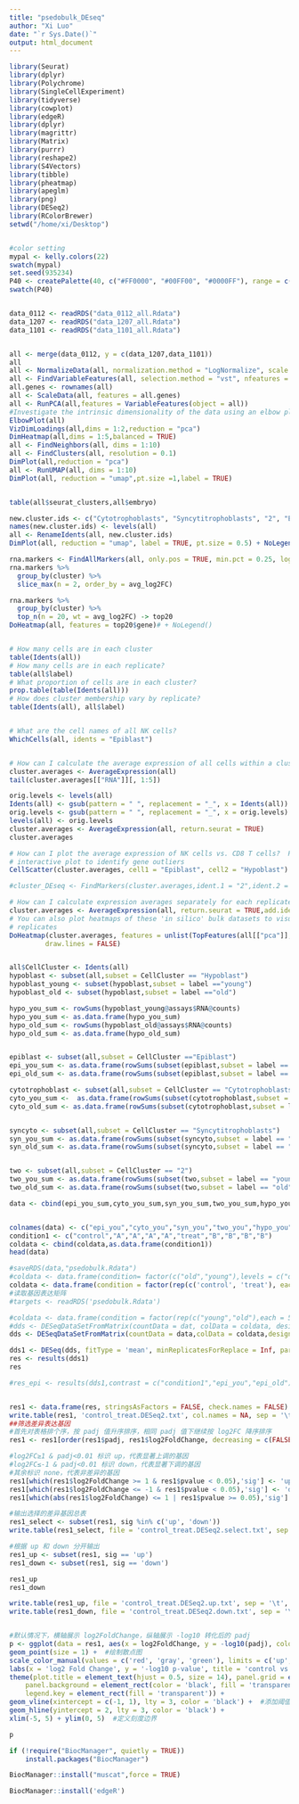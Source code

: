 ```yaml
---
title: "psedobulk_DEseq"
author: "Xi Luo"
date: "`r Sys.Date()`"
output: html_document
---
```


```r
library(Seurat)
library(dplyr)
library(Polychrome)
library(SingleCellExperiment)
library(tidyverse)
library(cowplot)
library(edgeR)
library(dplyr)
library(magrittr)
library(Matrix)
library(purrr)
library(reshape2)
library(S4Vectors)
library(tibble)
library(pheatmap)
library(apeglm)
library(png)
library(DESeq2)
library(RColorBrewer)
setwd("/home/xi/Desktop")


#color setting
mypal <- kelly.colors(22)
swatch(mypal)
set.seed(935234)
P40 <- createPalette(40, c("#FF0000", "#00FF00", "#0000FF"), range = c(30, 80))
swatch(P40)


data_0112 <- readRDS("data_0112_all.Rdata")
data_1207 <- readRDS("data_1207_all.Rdata")
data_1101 <- readRDS("data_1101_all.Rdata")


all <- merge(data_0112, y = c(data_1207,data_1101))
all
all <- NormalizeData(all, normalization.method = "LogNormalize", scale.factor = 10000)
all <- FindVariableFeatures(all, selection.method = "vst", nfeatures = 2000)
all.genes <- rownames(all)
all <- ScaleData(all, features = all.genes)
all <- RunPCA(all,features = VariableFeatures(object = all))
#Investigate the intrinsic dimensionality of the data using an elbow plot:
ElbowPlot(all)
VizDimLoadings(all,dims = 1:2,reduction = "pca")
DimHeatmap(all,dims = 1:5,balanced = TRUE)
all <- FindNeighbors(all, dims = 1:10)
all <- FindClusters(all, resolution = 0.1)
DimPlot(all,reduction = "pca")
all <- RunUMAP(all, dims = 1:10)
DimPlot(all, reduction = "umap",pt.size =1,label = TRUE)


table(all$seurat_clusters,all$embryo)

new.cluster.ids <- c("Cytotrophoblasts", "Syncytitrophoblasts", "2", "Epiblast", "Hypoblast")
names(new.cluster.ids) <- levels(all)
all <- RenameIdents(all, new.cluster.ids)
DimPlot(all, reduction = "umap", label = TRUE, pt.size = 0.5) + NoLegend()

rna.markers <- FindAllMarkers(all, only.pos = TRUE, min.pct = 0.25, logfc.threshold = 0.25)
rna.markers %>%
  group_by(cluster) %>%
  slice_max(n = 2, order_by = avg_log2FC)

rna.markers %>%
  group_by(cluster) %>%
  top_n(n = 20, wt = avg_log2FC) -> top20
DoHeatmap(all, features = top20$gene)# + NoLegend()


# How many cells are in each cluster
table(Idents(all))
# How many cells are in each replicate?
table(all$label)
# What proportion of cells are in each cluster?
prop.table(table(Idents(all)))
# How does cluster membership vary by replicate?
table(Idents(all), all$label)


# What are the cell names of all NK cells?
WhichCells(all, idents = "Epiblast")


# How can I calculate the average expression of all cells within a cluster?
cluster.averages <- AverageExpression(all)
tail(cluster.averages[["RNA"]][, 1:5])

orig.levels <- levels(all)
Idents(all) <- gsub(pattern = " ", replacement = "_", x = Idents(all))
orig.levels <- gsub(pattern = " ", replacement = "_", x = orig.levels)
levels(all) <- orig.levels
cluster.averages <- AverageExpression(all, return.seurat = TRUE)
cluster.averages

# How can I plot the average expression of NK cells vs. CD8 T cells?  Pass do.hover = T for an
# interactive plot to identify gene outliers
CellScatter(cluster.averages, cell1 = "Epiblast", cell2 = "Hypoblast")

#cluster_DEseq <- FindMarkers(cluster.averages,ident.1 = "2",ident.2 = "Epiblast")

# How can I calculate expression averages separately for each replicate?
cluster.averages <- AverageExpression(all, return.seurat = TRUE,add.ident = "label")
# You can also plot heatmaps of these 'in silico' bulk datasets to visualize agreement between
# replicates
DoHeatmap(cluster.averages, features = unlist(TopFeatures(all[["pca"]], nfeatures = 40,balanced = TRUE,dim = 1)), size = 4,
         draw.lines = FALSE)


all$CellCluster <- Idents(all)
hypoblast <- subset(all,subset = CellCluster == "Hypoblast")
hypoblast_young <- subset(hypoblast,subset = label =="young")
hypoblast_old <- subset(hypoblast,subset = label =="old")

hypo_you_sum <- rowSums(hypoblast_young@assays$RNA@counts)
hypo_you_sum <- as.data.frame(hypo_you_sum)
hypo_old_sum <- rowSums(hypoblast_old@assays$RNA@counts)
hypo_old_sum <- as.data.frame(hypo_old_sum)


epiblast <- subset(all,subset = CellCluster =="Epiblast")
epi_you_sum <- as.data.frame(rowSums(subset(epiblast,subset = label == "young")@assays$RNA@counts))
epi_old_sum <- as.data.frame(rowSums(subset(epiblast,subset = label == "old")@assays$RNA@counts))

cytotrophoblast <- subset(all,subset = CellCluster == "Cytotrophoblasts")
cyto_you_sum <-  as.data.frame(rowSums(subset(cytotrophoblast,subset = label == "young")@assays$RNA@counts))
cyto_old_sum <- as.data.frame(rowSums(subset(cytotrophoblast,subset = label == "old")@assays$RNA@counts))


syncyto <- subset(all,subset = CellCluster == "Syncytitrophoblasts")
syn_you_sum <- as.data.frame(rowSums(subset(syncyto,subset = label == "young")@assays$RNA@counts))
syn_old_sum <- as.data.frame(rowSums(subset(syncyto,subset = label == "old")@assays$RNA@counts))


two <- subset(all,subset = CellCluster == "2")
two_you_sum <- as.data.frame(rowSums(subset(two,subset = label == "young")@assays$RNA@counts))
two_old_sum <- as.data.frame(rowSums(subset(two,subset = label == "old")@assays$RNA@counts))

data <- cbind(epi_you_sum,cyto_you_sum,syn_you_sum,two_you_sum,hypo_you_sum,epi_old_sum,cyto_old_sum,syn_old_sum,two_old_sum,hypo_old_sum)


colnames(data) <- c("epi_you","cyto_you","syn_you","two_you","hypo_you","epi_old","cyto_old","syn_old","two_old","hypo_old")
condition1 <- c("control","A","A","A","A","treat","B","B","B","B")
coldata <- cbind(coldata,as.data.frame(condition1))
head(data)

#saveRDS(data,"psedobulk.Rdata")
#coldata <- data.frame(condition= factor(c("old","young"),levels = c("old","young")))
coldata <- data.frame(condition = factor(rep(c('control', 'treat'), each = 5), levels = c('control', 'treat')))
#读取基因表达矩阵
#targets <- readRDS('psedobulk.Rdata')

#coldata <- data.frame(condition = factor(rep(c("young","old"),each = 5),levels = c("young","old")))
#dds <- DESeqDataSetFromMatrix(countData = dat, colData = coldata, design= ~condition)
dds <- DESeqDataSetFromMatrix(countData = data,colData = coldata,design = ~condition1)

dds1 <- DESeq(dds, fitType = 'mean', minReplicatesForReplace = Inf, parallel = TRUE)
res <- results(dds1)
res

#res_epi <- results(dds1,contrast = c("condition1","epi_you","epi_old"))


res1 <- data.frame(res, stringsAsFactors = FALSE, check.names = FALSE)
write.table(res1, 'control_treat.DESeq2.txt', col.names = NA, sep = '\t', quote = FALSE)
##筛选差异表达基因
#首先对表格排个序，按 padj 值升序排序，相同 padj 值下继续按 log2FC 降序排序
res1 <- res1[order(res1$padj, res1$log2FoldChange, decreasing = c(FALSE, TRUE)), ]

#log2FC≥1 & padj<0.01 标识 up，代表显著上调的基因
#log2FC≤-1 & padj<0.01 标识 down，代表显著下调的基因
#其余标识 none，代表非差异的基因
res1[which(res1$log2FoldChange >= 1 & res1$pvalue < 0.05),'sig'] <- 'up'
res1[which(res1$log2FoldChange <= -1 & res1$pvalue < 0.05),'sig'] <- 'down'
res1[which(abs(res1$log2FoldChange) <= 1 | res1$pvalue >= 0.05),'sig'] <- 'none'

#输出选择的差异基因总表
res1_select <- subset(res1, sig %in% c('up', 'down'))
write.table(res1_select, file = 'control_treat.DESeq2.select.txt', sep = '\t', col.names = NA, quote = FALSE)

#根据 up 和 down 分开输出
res1_up <- subset(res1, sig == 'up')
res1_down <- subset(res1, sig == 'down')

res1_up
res1_down

write.table(res1_up, file = 'control_treat.DESeq2.up.txt', sep = '\t', col.names = NA, quote = FALSE)
write.table(res1_down, file = 'control_treat.DESeq2.down.txt', sep = '\t', col.names = NA, quote = FALSE)


#默认情况下，横轴展示 log2FoldChange，纵轴展示 -log10 转化后的 padj
p <- ggplot(data = res1, aes(x = log2FoldChange, y = -log10(padj), color = sig)) +
geom_point(size = 1) +  #绘制散点图
scale_color_manual(values = c('red', 'gray', 'green'), limits = c('up', 'none', 'down')) +  #自定义点的颜色
labs(x = 'log2 Fold Change', y = '-log10 p-value', title = 'control vs treat', color = '') +  #坐标轴标题
theme(plot.title = element_text(hjust = 0.5, size = 14), panel.grid = element_blank(), #背景色、网格线、图例等主题修改
    panel.background = element_rect(color = 'black', fill = 'transparent'), 
    legend.key = element_rect(fill = 'transparent')) +
geom_vline(xintercept = c(-1, 1), lty = 3, color = 'black') +  #添加阈值线
geom_hline(yintercept = 2, lty = 3, color = 'black') +
xlim(-5, 5) + ylim(0, 5)  #定义刻度边界

p
```


```r

if (!require("BiocManager", quietly = TRUE))
    install.packages("BiocManager")

BiocManager::install("muscat",force = TRUE)
```

```r
BiocManager::install('edgeR')

```

